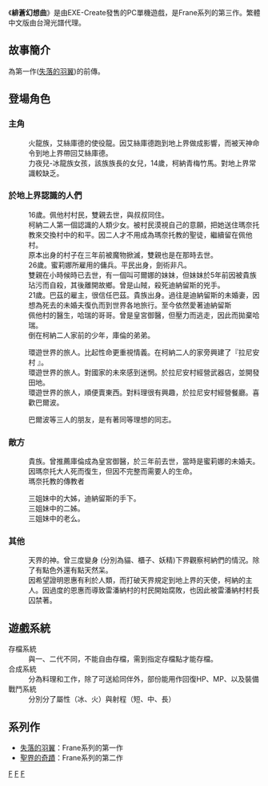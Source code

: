 {{unreferenced|time=2010-11-14T08:15:16+00:00}}
{{Infobox animanga/Headerofja
|title=緋蒼幻想曲
|image= 
|size= 
|caption= 
|japanese=フラン3緋蒼の幻想曲
|english= Frane III: Lost memory of Angel
|kana= 
|romaji=
|genre=
}}

{{Infobox animanga/Game
|標題=緋蒼幻想曲
|類型=[[角色扮演|角色扮演]] 
|使用平台=[[个人电脑|PC]] 
|最低配備=
|推薦配備=
|遊戲引擎=
|修正檔=
|最新版本=
|開發團隊= EXE-Create
|代理商=[[台灣光譜|台灣光譜]]
|製作人= 
|監製=
|腳本= 
|人物設定= 
|音樂=
|媒體=[[CD|CD]]
|遊戲人數=[[單人遊戲|單人遊戲]]
|發售日= 2003年10月18日
|啟用時期=
|售價= 
|銷售數量=
|對象年齡=
|周邊界面=
|內容圖片=
|名字變更=
|結局數=2
|記錄檔數=8
|記錄檔容量=
|快速記錄=
|快速讀取=
|繼續遊戲=
|畫面尺寸=
|全螢幕表示模式=
|音樂形式=
|角色配音=有
|訊息回顧=
|CG模式=有
|音樂模式=
|回憶模式=
|訊息略過=
|自動模式=
|其他=
}}
{{Infobox animanga/Footerofja}}
《'''緋蒼幻想曲'''》是由EXE-Create發售的PC單機遊戲，是Frane系列的第三作。繁體中文版由台灣光譜代理。

== 故事簡介 ==
為第一作([[失落的羽翼|失落的羽翼]])的前傳。
== 登場角色 ==
===主角===
;{{nihongo|柯納|クナ | CV：下舞 麻美}}
:火龍族，艾絲庫德的使役龍。因艾絲庫德跑到地上界做成影響，而被天神命令到地上界帶回艾絲庫德。
;{{nihongo|力夜兒|リエル | CV：坪井 彩子}}
:力夜兒-冰龍族女孩，該族族長的女兒，14歲，柯納青梅竹馬。對地上界常識較缺乏。
===於地上界認識的人們===
;{{nihongo|芙蘿琳|フローリン  | CV：麻田 美惠}}
:16歲。佩他村村民，雙親去世，與叔叔同住。
:柯納二人第一個認識的人類少女。被村民漠視自己的意願，把她送住瑪奈托教來交換村中的和平。因二人才不用成為瑪奈托教的聖徒，繼續留在佩他村。
:原本出身的村子在三年前被魔物掀滅，雙親也是在那時去世。
;{{nihongo|巴茲|バーシ  | CV：井上 惠亮 }}
:26歲。蜜莉娜所雇用的傭兵。平民出身，劍術非凡。
:雙親在小時候時已去世，有一個叫可爾娜的妹妹，但妹妹於5年前因被貴族玷污而自殺，其後離開故鄉。曾是山賊，殺死迪納留斯的兇手。
;{{nihongo|蜜莉娜|ミリナム | CV：竹內 優 }}
:21歲。巴茲的雇主，很信任巴茲。貴族出身。過往是迪納留斯的未婚妻，因想為死去的未婚夫復仇而到世界各地旅行。至今依然愛著迪納留斯
;{{nihongo|庫倫|クルーン | CV：內村 正年 }}
:佩他村的醫生，哈瑞的哥哥。曾是皇宮御醫，但壓力而逃走，因此而拋棄哈瑞。
;{{nihongo|哈瑞|ハレル| CV：宮脇愛歌}}
:倒在柯納二人家前的少年，庫倫的弟弟。

;{{nihongo|巴爾波| バルボア | CV：中野 秀樹}}
:環遊世界的旅人。比起性命更重視情義。在柯納二人的家旁興建了『拉尼安村 』。
;{{nihongo|攸洛|ユーロ  | CV：大谷 祐介}}
:環遊世界的旅人。對國家的未來感到迷惘。於拉尼安村經營武器店，並開發田地。
;{{nihongo|蕾歐芮|レオネ| CV：竹內 久予}}
:環遊世界的旅人，順便賣東西。對料理很有興趣，於拉尼安村經營餐廳。喜歡巴爾波。

;{{nihongo|柯爾多伯爵|コルドバ| CV：田中 乾一}}
:巴爾波等三人的朋友，是有著同等理想的同志。

===敵方===
;{{nihongo|迪納留斯|デナリウス  | CV：樋高 直樹}}
:貴族。曾推薦庫倫成為皇宮御醫，於三年前去世，當時是蜜莉娜的未婚夫。因瑪奈托大人死而復生，但因不完整而需要人的生命。
;{{nihongo|古爾德| ゲルデ | CV：植松 裕太 }}
:瑪奈托教的傳教者

;{{nihongo|黎薇兒| リヴレ | CV：笹川 麗子}}
:三姐妹中的大姊，迪納留斯的手下。
;{{nihongo|魯菲雅|ルフィア| CV：藤原 真紀子 }}
:三姐妹中的二姊。
;{{nihongo|仆蘿|プラ | CV：中村 ろみ }}
:三姐妹中的老么。

===其他===
;{{nihongo|天神| 神樣 | CV：吉田治幸}}
:天界的神。曾三度變身 (分別為貓、櫃子、妖精)下界觀察柯納們的情況。除了有點色外還有點天然呆。
;{{nihongo|艾絲庫德|エスクード  | CV：岩井 貴美子}}
:因希望證明恩惠有利於人類，而打破天界規定到地上界的天使，柯納的主人。因過度的恩惠而導致雷潘納村的村民開始腐敗，也因此被雷潘納村村長囚禁著。

==遊戲系統==
; 存檔系統
:與一、二代不同，不能自由存檔，需到指定存檔點才能存檔。
;合成系統
:分為料理和工作，除了可送給同伴外，部份能用作回復HP、MP、以及裝備
; 戰鬥系統
: 分別分了屬性（冰、火）與射程（短、中、長）

==系列作==
* [[失落的羽翼|失落的羽翼]]：Frane系列的第一作
* [[聖界的奇蹟|聖界的奇蹟]]：Frane系列的第二作

[[Category:2003年电子游戏|F]]
[[Category:Windows游戏|F]]
[[Category:动作角色扮演游戏|F]]